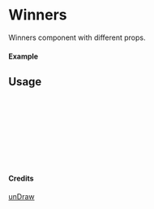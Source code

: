 
<Meta of={Winners} title="unDraw/Winners" />

# Winners

Winners component with different props.

#### Example

<Canvas of={Winners.Primary} />

## Usage

```ts
import { Winners } from "yadl-ui";

const Example = () => {
  return (
      <Winners />
  );
};

export default Example;
```

#### Credits
[unDraw](https://undraw.co/illustrations)
